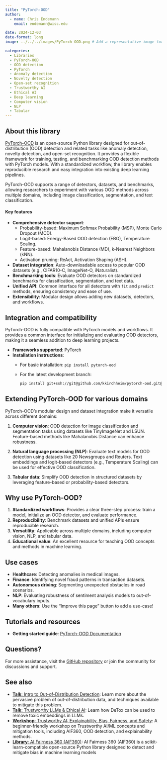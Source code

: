 ```yaml
---
title: "PyTorch-OOD"
author: 
  - name: Chris Endemann
    email: endemann@wisc.edu

date: 2024-12-03
date-format: long
image: ../../../images/PyTorch-OOD.png # Add a representative image for this library resource in the images folder.

categories: 
  - Libraries
  - PyTorch-OOD
  - OOD detection
  - PyTorch
  - Anomaly detection
  - Novelty detection
  - Open-set recognition
  - Trustworthy AI
  - Ethical AI
  - Deep learning
  - Computer vision
  - NLP
  - Tabular
---
```


## About this library

[PyTorch-OOD](https://pytorch-ood.readthedocs.io/en/latest/) is an open-source Python library designed for out-of-distribution (OOD) detection and related tasks like anomaly detection, novelty detection, and open-set recognition. It provides a flexible framework for training, testing, and benchmarking OOD detection methods with PyTorch models. With a standardized workflow, the library enables reproducible research and easy integration into existing deep learning pipelines.

PyTorch-OOD supports a range of detectors, datasets, and benchmarks, allowing researchers to experiment with various OOD methods across multiple domains, including image classification, segmentation, and text classification.

#### Key features
- **Comprehensive detector support**:
  - Probability-based: Maximum Softmax Probability (MSP), Monte Carlo Dropout (MCD).
  - Logit-based: Energy-Based OOD detection (EBO), Temperature Scaling.
  - Feature-based: Mahalanobis Distance (MD), k-Nearest Neighbors (kNN).
  - Activation pruning: ReAct, Activation Shaping (ASH).
- **Dataset integration**: Auto-downloadable access to popular OOD datasets (e.g., CIFAR10-C, ImageNet-O, iNaturalist).
- **Benchmarking tools**: Evaluate OOD detectors on standardized benchmarks for classification, segmentation, and text data.
- **Unified API**: Common interface for all detectors with `fit` and `predict` methods, ensuring consistency and ease of use.
- **Extensibility**: Modular design allows adding new datasets, detectors, and workflows.

## Integration and compatibility

PyTorch-OOD is fully compatible with PyTorch models and workflows. It provides a common interface for initializing and evaluating OOD detectors, making it a seamless addition to deep learning projects.

- **Frameworks supported**: PyTorch
- **Installation instructions**:
  - For basic installation: `pip install pytorch-ood`
  - For the latest development branch: 
    ```bash
    pip install git+ssh://git@github.com/kkirchheim/pytorch-ood.git@dev
    ```

## Extending PyTorch-OOD for various domains

PyTorch-OOD's modular design and dataset integration make it versatile across different domains:

1. **Computer vision**: OOD detection for image classification and segmentation tasks using datasets like TinyImageNet and LSUN. Feature-based methods like Mahalanobis Distance can enhance robustness.
   
2. **Natural language processing (NLP)**: Evaluate text models for OOD detection using datasets like 20 Newsgroups and Reuters. Text embeddings and logit-based detectors (e.g., Temperature Scaling) can be used for effective OOD classification.

3. **Tabular data**: Simplify OOD detection in structured datasets by leveraging feature-based or probability-based detectors.

## Why use PyTorch-OOD?

1. **Standardized workflows**: Provides a clear three-step process: train a model, initialize an OOD detector, and evaluate performance.
2. **Reproducibility**: Benchmark datasets and unified APIs ensure reproducible research.
3. **Versatility**: Applicable across multiple domains, including computer vision, NLP, and tabular data.
4. **Educational value**: An excellent resource for teaching OOD concepts and methods in machine learning.

## Use cases
- **Healthcare**: Detecting anomalies in medical images.
- **Finance**: Identifying novel fraud patterns in transaction datasets.
- **Autonomous driving**: Segmenting unexpected obstacles in road scenarios.
- **NLP**: Evaluating robustness of sentiment analysis models to out-of-vocabulary inputs.
- **Many others**: Use the "Improve this page" button to add a use-case!

## Tutorials and resources
- **Getting started guide**: [PyTorch-OOD Documentation](https://github.com/kkirchheim/pytorch-ood)

## Questions?
For more assistance, visit the [GitHub repository](https://github.com/kkirchheim/pytorch-ood) or join the community for discussions and support.

## See also
- [**Talk**: Intro to Out-of-Distribution Detection](https://uw-madison-datascience.github.io/ML-X-Nexus/Learn/Videos/OOD-detection.html): Learn more about the pervasive problem of out-of-distribution data, and techniques available to mitigate this problem.
- [**Talk**: Trustworthy LLMs & Ethical AI](https://uw-madison-datascience.github.io/ML-X-Nexus/Applications/Videos/Forums/mlx_2024-05-11.html): Learn how DeTox can be used to remove toxic embeddings in LLMs.
- [**Workshop**: Trustworthy AI: Explainability, Bias, Fairness, and Safety](https://carpentries-incubator.github.io/fair-explainable-ml/index.html): A beginner-friendly workshop on Trustworthy AI/ML concepts and mitigation tools, including AIF360, OOD detection, and explainability methods.
- [**Library**: AI Fairness 360 (AIF360)](https://uw-madison-datascience.github.io/ML-X-Nexus/Toolbox/Libraries/AI-Fairness-360.html): AI Fairness 360 (AIF360) is a scikit-learn-compatible open-source Python library designed to detect and mitigate bias in machine learning models
